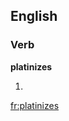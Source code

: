 
==English==

===Verb===
'''platinizes'''

# {{third-person singular of|[[platinize]]}}

[[fr:platinizes]]